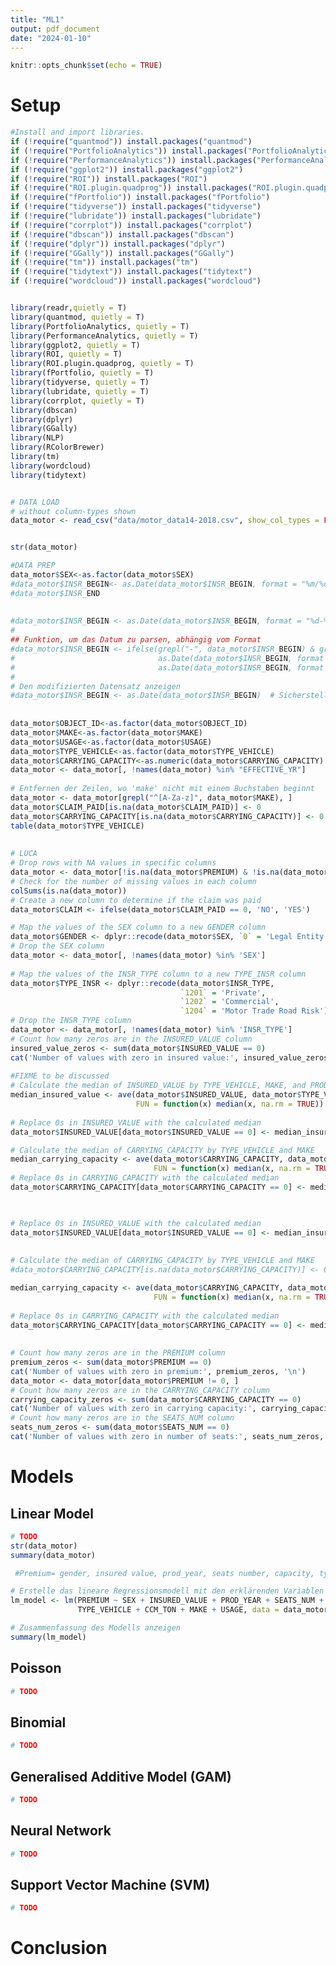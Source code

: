 ```yaml
---
title: "ML1"
output: pdf_document
date: "2024-01-10"
---
```


```r
knitr::opts_chunk$set(echo = TRUE)
```


# Setup
```r

#Install and import libraries.
if (!require("quantmod")) install.packages("quantmod")
if (!require("PortfolioAnalytics")) install.packages("PortfolioAnalytics")
if (!require("PerformanceAnalytics")) install.packages("PerformanceAnalytics")
if (!require("ggplot2")) install.packages("ggplot2")
if (!require("ROI")) install.packages("ROI")
if (!require("ROI.plugin.quadprog")) install.packages("ROI.plugin.quadprog")
if (!require("fPortfolio")) install.packages("fPortfolio")
if (!require("tidyverse")) install.packages("tidyverse")
if (!require("lubridate")) install.packages("lubridate")
if (!require("corrplot")) install.packages("corrplot")
if (!require("dbscan")) install.packages("dbscan")
if (!require("dplyr")) install.packages("dplyr")
if (!require("GGally")) install.packages("GGally")
if (!require("tm")) install.packages("tm")
if (!require("tidytext")) install.packages("tidytext")
if (!require("wordcloud")) install.packages("wordcloud")


library(readr,quietly = T)
library(quantmod, quietly = T)
library(PortfolioAnalytics, quietly = T)
library(PerformanceAnalytics, quietly = T)
library(ggplot2, quietly = T)
library(ROI, quietly = T)
library(ROI.plugin.quadprog, quietly = T)
library(fPortfolio, quietly = T)
library(tidyverse, quietly = T)
library(lubridate, quietly = T)
library(corrplot, quietly = T)
library(dbscan)
library(dplyr)
library(GGally)
library(NLP)
library(RColorBrewer)
library(tm)
library(wordcloud)
library(tidytext)


# DATA LOAD
# without column-types shown
data_motor <- read_csv("data/motor_data14-2018.csv", show_col_types = FALSE)


str(data_motor)
```



```r

#DATA PREP
data_motor$SEX<-as.factor(data_motor$SEX)
#data_motor$INSR_BEGIN<- as.Date(data_motor$INSR_BEGIN, format = "%m/%d/%Y")
#data_motor$INSR_END
 
 
#data_motor$INSR_BEGIN <- as.Date(data_motor$INSR_BEGIN, format = "%d-%b-%y")
#
## Funktion, um das Datum zu parsen, abhängig vom Format
#data_motor$INSR_BEGIN <- ifelse(grepl("-", data_motor$INSR_BEGIN) & grepl("[A-Za-z]", data_motor$INSR_BEGIN),
#                                as.Date(data_motor$INSR_BEGIN, format = "%d-%b-%y"),  # Format für '09-MAY-18'
#                                as.Date(data_motor$INSR_BEGIN, format = "%Y-%m-%d"))  # Format für '2015-11-28'
#
# Den modifizierten Datensatz anzeigen
#data_motor$INSR_BEGIN <- as.Date(data_motor$INSR_BEGIN)  # Sicherstellen, dass
 
 
data_motor$OBJECT_ID<-as.factor(data_motor$OBJECT_ID)
data_motor$MAKE<-as.factor(data_motor$MAKE)
data_motor$USAGE<-as.factor(data_motor$USAGE)
data_motor$TYPE_VEHICLE<-as.factor(data_motor$TYPE_VEHICLE)
data_motor$CARRYING_CAPACITY<-as.numeric(data_motor$CARRYING_CAPACITY)
data_motor <- data_motor[, !names(data_motor) %in% "EFFECTIVE_YR"]
 
# Entfernen der Zeilen, wo 'make' nicht mit einem Buchstaben beginnt
data_motor <- data_motor[grepl("^[A-Za-z]", data_motor$MAKE), ] 
data_motor$CLAIM_PAID[is.na(data_motor$CLAIM_PAID)] <- 0
data_motor$CARRYING_CAPACITY[is.na(data_motor$CARRYING_CAPACITY)] <- 0
table(data_motor$TYPE_VEHICLE)
 
 
# LUCA
# Drop rows with NA values in specific columns
data_motor <- data_motor[!is.na(data_motor$PREMIUM) & !is.na(data_motor$PROD_YEAR) & !is.na(data_motor$CCM_TON) & !is.na(data_motor$MAKE) & !is.na(data_motor$SEATS_NUM), ]
# Check for the number of missing values in each column
colSums(is.na(data_motor))
# Create a new column to determine if the claim was paid
data_motor$CLAIM <- ifelse(data_motor$CLAIM_PAID == 0, 'NO', 'YES')

# Map the values of the SEX column to a new GENDER column
data_motor$GENDER <- dplyr::recode(data_motor$SEX, `0` = 'Legal Entity', `1` = 'Male', `2` = 'Female')
# Drop the SEX column
data_motor <- data_motor[, !names(data_motor) %in% 'SEX']
 
# Map the values of the INSR_TYPE column to a new TYPE_INSR column
data_motor$TYPE_INSR <- dplyr::recode(data_motor$INSR_TYPE, 
                                      `1201` = 'Private', 
                                      `1202` = 'Commercial', 
                                      `1204` = 'Motor Trade Road Risk')
# Drop the INSR_TYPE column
data_motor <- data_motor[, !names(data_motor) %in% 'INSR_TYPE']
# Count how many zeros are in the INSURED_VALUE column
insured_value_zeros <- sum(data_motor$INSURED_VALUE == 0)
cat('Number of values with zero in insured value:', insured_value_zeros, '\n')
 
#FIXME to be discussed
# Calculate the median of INSURED_VALUE by TYPE_VEHICLE, MAKE, and PROD_YEAR 
median_insured_value <- ave(data_motor$INSURED_VALUE, data_motor$TYPE_VEHICLE, data_motor$MAKE, data_motor$PROD_YEAR, 
                            FUN = function(x) median(x, na.rm = TRUE))
 
# Replace 0s in INSURED_VALUE with the calculated median
data_motor$INSURED_VALUE[data_motor$INSURED_VALUE == 0] <- median_insured_value[data_motor$INSURED_VALUE == 0]

# Calculate the median of CARRYING_CAPACITY by TYPE_VEHICLE and MAKE
median_carrying_capacity <- ave(data_motor$CARRYING_CAPACITY, data_motor$TYPE_VEHICLE, data_motor$MAKE, 
                                FUN = function(x) median(x, na.rm = TRUE))
# Replace 0s in CARRYING_CAPACITY with the calculated median
data_motor$CARRYING_CAPACITY[data_motor$CARRYING_CAPACITY == 0] <- median_carrying_capacity[data_motor$CARRYING_CAPACITY == 0]


 
# Replace 0s in INSURED_VALUE with the calculated median
data_motor$INSURED_VALUE[data_motor$INSURED_VALUE == 0] <- median_insured_value[data_motor$INSURED_VALUE == 0]
 
 
# Calculate the median of CARRYING_CAPACITY by TYPE_VEHICLE and MAKE
#data_motor$CARRYING_CAPACITY[is.na(data_motor$CARRYING_CAPACITY)] <- 0

median_carrying_capacity <- ave(data_motor$CARRYING_CAPACITY, data_motor$TYPE_VEHICLE, data_motor$MAKE, 
                                FUN = function(x) median(x, na.rm = TRUE))
 
# Replace 0s in CARRYING_CAPACITY with the calculated median
data_motor$CARRYING_CAPACITY[data_motor$CARRYING_CAPACITY == 0] <- median_carrying_capacity[data_motor$CARRYING_CAPACITY == 0]
 
 
# Count how many zeros are in the PREMIUM column
premium_zeros <- sum(data_motor$PREMIUM == 0)
cat('Number of values with zero in premium:', premium_zeros, '\n')
data_motor <- data_motor[data_motor$PREMIUM != 0, ]
# Count how many zeros are in the CARRYING_CAPACITY column
carrying_capacity_zeros <- sum(data_motor$CARRYING_CAPACITY == 0)
cat('Number of values with zero in carrying capacity:', carrying_capacity_zeros, '\n')
# Count how many zeros are in the SEATS_NUM column
seats_num_zeros <- sum(data_motor$SEATS_NUM == 0)
cat('Number of values with zero in number of seats:', seats_num_zeros, '\n')


```



# Models
## Linear Model
```r
# TODO
str(data_motor)
summary(data_motor)

 #Premium= gender, insured value, prod_year, seats number, capacity, type vehicle,  cctm_ton, make, usage

# Erstelle das lineare Regressionsmodell mit den erklärenden Variablen
lm_model <- lm(PREMIUM ~ SEX + INSURED_VALUE + PROD_YEAR + SEATS_NUM + CARRYING_CAPACITY + 
               TYPE_VEHICLE + CCM_TON + MAKE + USAGE, data = data_motor)

# Zusammenfassung des Modells anzeigen
summary(lm_model)


```


## Poisson
```r
# TODO

```


## Binomial
```r
# TODO

```

## Generalised Additive Model (GAM)
```r
# TODO

```

## Neural Network
```r
# TODO

```


## Support Vector Machine (SVM)
```r
# TODO

```


# Conclusion





